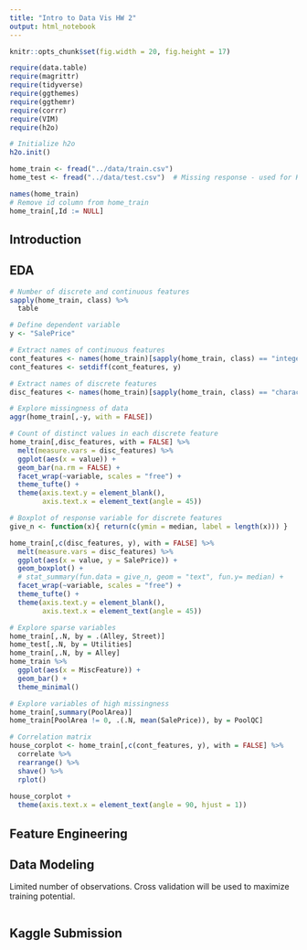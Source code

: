 ```yaml
---
title: "Intro to Data Vis HW 2"
output: html_notebook
---
```


```r
knitr::opts_chunk$set(fig.width = 20, fig.height = 17)

require(data.table)
require(magrittr)
require(tidyverse)
require(ggthemes)
require(ggthemr)
require(corrr)
require(VIM)
require(h2o)

# Initialize h2o
h2o.init()
```

```r
home_train <- fread("../data/train.csv")
home_test <- fread("../data/test.csv")  # Missing response - used for Kaggle submission

names(home_train)
# Remove id column from home_train
home_train[,Id := NULL]
```


## Introduction
## EDA
```r
# Number of discrete and continuous features
sapply(home_train, class) %>% 
  table

# Define dependent variable
y <- "SalePrice"

# Extract names of continuous features
cont_features <- names(home_train)[sapply(home_train, class) == "integer"]
cont_features <- setdiff(cont_features, y)

# Extract names of discrete features
disc_features <- names(home_train)[sapply(home_train, class) == "character"]

# Explore missingness of data
aggr(home_train[,-y, with = FALSE])
```

```r
# Count of distinct values in each discrete feature
home_train[,disc_features, with = FALSE] %>% 
  melt(measure.vars = disc_features) %>% 
  ggplot(aes(x = value)) +
  geom_bar(na.rm = FALSE) +
  facet_wrap(~variable, scales = "free") +
  theme_tufte() +
  theme(axis.text.y = element_blank(),
        axis.text.x = element_text(angle = 45))

# Boxplot of response variable for discrete features
give_n <- function(x){ return(c(ymin = median, label = length(x))) }

home_train[,c(disc_features, y), with = FALSE] %>% 
  melt(measure.vars = disc_features) %>% 
  ggplot(aes(x = value, y = SalePrice)) +
  geom_boxplot() +
  # stat_summary(fun.data = give_n, geom = "text", fun.y= median) +
  facet_wrap(~variable, scales = "free") +
  theme_tufte() +
  theme(axis.text.y = element_blank(),
        axis.text.x = element_text(angle = 45))
```

```r
# Explore sparse variables
home_train[,.N, by = .(Alley, Street)]
home_test[,.N, by = Utilities]
home_train[,.N, by = Alley]
home_train %>% 
  ggplot(aes(x = MiscFeature)) +
  geom_bar() +
  theme_minimal()

# Explore variables of high missingness
home_train[,summary(PoolArea)]
home_train[PoolArea != 0, .(.N, mean(SalePrice)), by = PoolQC]
```


```r
# Correlation matrix
house_corplot <- home_train[,c(cont_features, y), with = FALSE] %>% 
  correlate %>% 
  rearrange() %>% 
  shave() %>% 
  rplot()
  
house_corplot +
  theme(axis.text.x = element_text(angle = 90, hjust = 1))
```




## Feature Engineering
## Data Modeling
Limited number of observations. Cross validation will be used to maximize training potential.
```r

```

## Kaggle Submission

